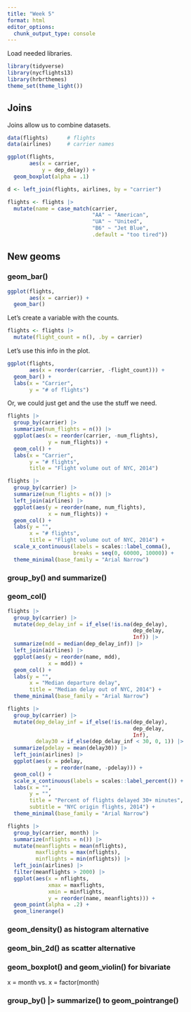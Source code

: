 ```yaml
---
title: "Week 5"
format: html
editor_options: 
  chunk_output_type: console
---
```


Load needed libraries.

```r
library(tidyverse)
library(nycflights13)
library(hrbrthemes)
theme_set(theme_light())
```

## Joins

Joins allow us to combine datasets.

```r
data(flights)      # flights
data(airlines)     # carrier names
```

```r
ggplot(flights,
       aes(x = carrier,
           y = dep_delay)) +
  geom_boxplot(alpha = .1)

```

```r
d <- left_join(flights, airlines, by = "carrier")
```

```r
flights <- flights |> 
  mutate(name = case_match(carrier,
                           "AA" ~ "American",
                           "UA" ~ "United",
                           "B6" ~ "Jet Blue",
                           .default = "too tired"))
```

## New geoms

### geom_bar()

```r
ggplot(flights,
       aes(x = carrier)) +
  geom_bar()
```

Let's create a variable with the counts.

```r
flights <- flights |> 
  mutate(flight_count = n(), .by = carrier)
```

Let's use this info in the plot.

```r
ggplot(flights,
       aes(x = reorder(carrier, -flight_count))) +
  geom_bar() +
  labs(x = "Carrier",
       y = "# of flights")
```

Or, we could just get and the use the stuff we need.

```r
flights |>
  group_by(carrier) |> 
  summarize(num_flights = n()) |>
  ggplot(aes(x = reorder(carrier, -num_flights),
             y = num_flights)) +
  geom_col() +
  labs(x = "Carrier",
       y = "# flights",
       title = "Flight volume out of NYC, 2014")
```

```r
flights |>
  group_by(carrier) |> 
  summarize(num_flights = n()) |>
  left_join(airlines) |> 
  ggplot(aes(y = reorder(name, num_flights),
             x = num_flights)) +
  geom_col() +
  labs(y = "",
       x = "# flights",
       title = "Flight volume out of NYC, 2014") +
  scale_x_continuous(labels = scales::label_comma(),
                     breaks = seq(0, 60000, 10000)) +
  theme_minimal(base_family = "Arial Narrow")
```


### group_by() and summarize()

### geom_col()

```r
flights |>
  group_by(carrier) |>
  mutate(dep_delay_inf = if_else(!is.na(dep_delay),
                                        dep_delay,
                                        Inf)) |> 
  summarize(mdd = median(dep_delay_inf)) |>
  left_join(airlines) |>
  ggplot(aes(y = reorder(name, mdd),
             x = mdd)) +
  geom_col() +
  labs(y = "",
       x = "Median departure delay",
       title = "Median delay out of NYC, 2014") +
  theme_minimal(base_family = "Arial Narrow")
```

```r
flights |>
  group_by(carrier) |>
  mutate(dep_delay_inf = if_else(!is.na(dep_delay),
                                        dep_delay,
                                        Inf),
         delay30 = if_else(dep_delay_inf < 30, 0, 1)) |>
  summarize(pdelay = mean(delay30)) |> 
  left_join(airlines) |>
  ggplot(aes(x = pdelay,
             y = reorder(name, -pdelay))) +
  geom_col() +
  scale_x_continuous(labels = scales::label_percent()) +
  labs(x = "",
       y = "",
       title = "Percent of flights delayed 30+ minutes",
       subtitle = "NYC origin flights, 2014") +
  theme_minimal(base_family = "Arial Narrow")
```

```r
flights |> 
  group_by(carrier, month) |> 
  summarize(nflights = n()) |>
  mutate(meanflights = mean(nflights),
         maxflights = max(nflights),
         minflights = min(nflights)) |> 
  left_join(airlines) |>
  filter(meanflights > 2000) |> 
  ggplot(aes(x = nflights,
             xmax = maxflights,
             xmin = minflights,
             y = reorder(name, meanflights))) +
  geom_point(alpha = .2) +
  geom_linerange()


```



### geom_density() as histogram alternative

### geom_bin_2d() as scatter alternative

### geom_boxplot() and geom_violin() for bivariate

x = month vs. x = factor(month)

### group_by() |> summarize() to geom_pointrange()






